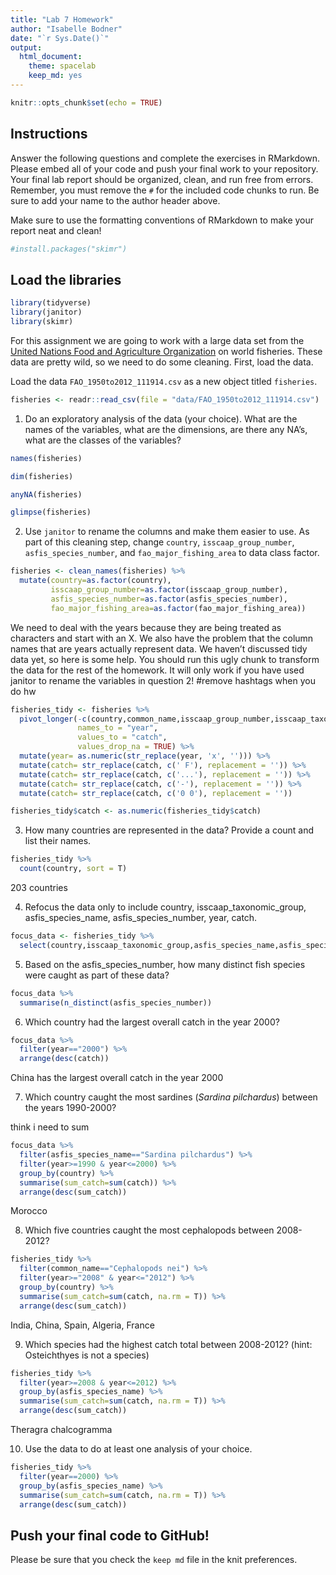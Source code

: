 ```yaml
---
title: "Lab 7 Homework"
author: "Isabelle Bodner"
date: "`r Sys.Date()`"
output:
  html_document: 
    theme: spacelab
    keep_md: yes
---
```


```r
knitr::opts_chunk$set(echo = TRUE)
```

## Instructions
Answer the following questions and complete the exercises in RMarkdown. Please embed all of your code and push your final work to your repository. Your final lab report should be organized, clean, and run free from errors. Remember, you must remove the `#` for the included code chunks to run. Be sure to add your name to the author header above.  

Make sure to use the formatting conventions of RMarkdown to make your report neat and clean!  
```r
#install.packages("skimr")
```
## Load the libraries
```r
library(tidyverse)
library(janitor)
library(skimr)
```

For this assignment we are going to work with a large data set from the [United Nations Food and Agriculture Organization](http://www.fao.org/about/en/) on world fisheries. These data are pretty wild, so we need to do some cleaning. First, load the data.  

Load the data `FAO_1950to2012_111914.csv` as a new object titled `fisheries`.
```r
fisheries <- readr::read_csv(file = "data/FAO_1950to2012_111914.csv")
```

1. Do an exploratory analysis of the data (your choice). What are the names of the variables, what are the dimensions, are there any NA's, what are the classes of the variables?  
```r
names(fisheries)
```
```r
dim(fisheries)
```

```r
anyNA(fisheries)
```

```r
glimpse(fisheries)
```

2. Use `janitor` to rename the columns and make them easier to use. As part of this cleaning step, change `country`, `isscaap_group_number`, `asfis_species_number`, and `fao_major_fishing_area` to data class factor. 
```r
fisheries <- clean_names(fisheries) %>% 
  mutate(country=as.factor(country),
         isscaap_group_number=as.factor(isscaap_group_number),
         asfis_species_number=as.factor(asfis_species_number),
         fao_major_fishing_area=as.factor(fao_major_fishing_area))
```

We need to deal with the years because they are being treated as characters and start with an X. We also have the problem that the column names that are years actually represent data. We haven't discussed tidy data yet, so here is some help. You should run this ugly chunk to transform the data for the rest of the homework. It will only work if you have used janitor to rename the variables in question 2!  #remove hashtags when you do hw
```r
fisheries_tidy <- fisheries %>% 
  pivot_longer(-c(country,common_name,isscaap_group_number,isscaap_taxonomic_group,asfis_species_number,asfis_species_name,fao_major_fishing_area,measure),
               names_to = "year",
               values_to = "catch",
               values_drop_na = TRUE) %>% 
  mutate(year= as.numeric(str_replace(year, 'x', ''))) %>% 
  mutate(catch= str_replace(catch, c(' F'), replacement = '')) %>% 
  mutate(catch= str_replace(catch, c('...'), replacement = '')) %>% 
  mutate(catch= str_replace(catch, c('-'), replacement = '')) %>% 
  mutate(catch= str_replace(catch, c('0 0'), replacement = ''))

fisheries_tidy$catch <- as.numeric(fisheries_tidy$catch)
```

3. How many countries are represented in the data? Provide a count and list their names.
```r
fisheries_tidy %>% 
  count(country, sort = T)
```
203 countries

4. Refocus the data only to include country, isscaap_taxonomic_group, asfis_species_name, asfis_species_number, year, catch.
```r
focus_data <- fisheries_tidy %>% 
  select(country,isscaap_taxonomic_group,asfis_species_name,asfis_species_number,year,catch)
```

5. Based on the asfis_species_number, how many distinct fish species were caught as part of these data?
```r
focus_data %>% 
  summarise(n_distinct(asfis_species_number))
```

6. Which country had the largest overall catch in the year 2000?
```r
focus_data %>% 
  filter(year=="2000") %>% 
  arrange(desc(catch))
```
China has the largest overall catch in the year 2000

7. Which country caught the most sardines (_Sardina pilchardus_) between the years 1990-2000?

think i need to sum

```r
focus_data %>% 
  filter(asfis_species_name=="Sardina pilchardus") %>% 
  filter(year>=1990 & year<=2000) %>% 
  group_by(country) %>% 
  summarise(sum_catch=sum(catch)) %>% 
  arrange(desc(sum_catch))
```
Morocco

8. Which five countries caught the most cephalopods between 2008-2012?
```r
fisheries_tidy %>% 
  filter(common_name=="Cephalopods nei") %>% 
  filter(year>="2008" & year<="2012") %>% 
  group_by(country) %>% 
  summarise(sum_catch=sum(catch, na.rm = T)) %>%
  arrange(desc(sum_catch))
```
India, China, Spain, Algeria, France

9. Which species had the highest catch total between 2008-2012? (hint: Osteichthyes is not a species)
```r
fisheries_tidy %>% 
  filter(year>=2008 & year<=2012) %>% 
  group_by(asfis_species_name) %>% 
  summarise(sum_catch=sum(catch, na.rm = T)) %>% 
  arrange(desc(sum_catch))
```
Theragra chalcogramma

10. Use the data to do at least one analysis of your choice.
```r
fisheries_tidy %>% 
  filter(year==2000) %>% 
  group_by(asfis_species_name) %>% 
  summarise(sum_catch=sum(catch, na.rm = T)) %>% 
  arrange(desc(sum_catch))
```

## Push your final code to GitHub!
Please be sure that you check the `keep md` file in the knit preferences.   